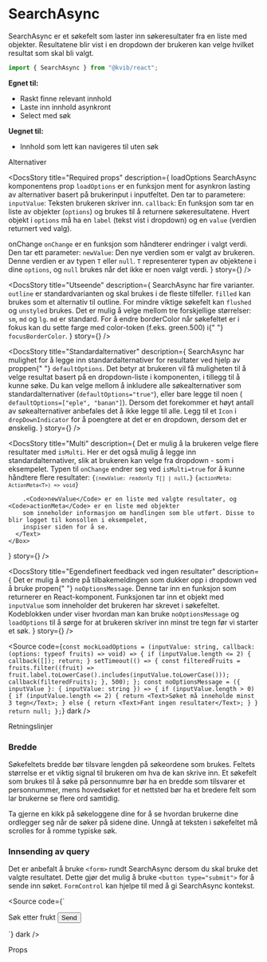 
<Meta of={SearchAsyncStories} />

# SearchAsync

SearchAsync er et søkefelt som laster inn søkeresultater fra en liste med objekter. Resultatene blir vist i en dropdown der brukeren kan velge hvilket resultat som skal bli valgt.

```jsx
import { SearchAsync } from "@kvib/react";
```

<DocsContainer>

**Egnet til:**

- Raskt finne relevant innhold
- Laste inn innhold asynkront
- Select med søk

**Uegnet til:**

- Innhold som lett kan navigeres til uten søk

<Feedback component="SearchAsync" />

</DocsContainer>

<DocsHeading>Alternativer</DocsHeading>
<DocsContainer>

<DocsStory
  title="Required props"
  description={
    <Box>
  <Text as="b">loadOptions</Text>
  <Text>SearchAsync komponentens prop <Code>loadOptions</Code> er en funksjon ment for asynkron lasting av alternativer basert på brukerinput i inputfeltet. Den tar to parametere:</Text>
  <UnorderedList>
    <ListItem>
      <Text><Code>inputValue</Code>: Teksten brukeren skriver inn.</Text>
    </ListItem>
    <ListItem>
      <Text>
        <Code>callback</Code>: En funksjon som tar en liste av objekter (<Code>options</Code>) og brukes til å returnere søkeresultatene. Hvert objekt i <Code>options</Code> må ha en <Code>label</Code> (tekst vist i dropdown) og en <Code>value</Code> (verdien returnert ved valg).
      </Text>
    </ListItem>
  </UnorderedList>

  <Text as="b">onChange</Text>
  <Text><Code>onChange</Code> er en funksjon som håndterer endringer i valgt verdi. Den tar ett parameter:</Text>
  <UnorderedList>
    <ListItem>
      <Text>
        <Code>newValue</Code>: Den nye verdien som er valgt av brukeren. Denne verdien er av typen <Code>T</Code> eller <Code>null</Code>. <Code>T</Code> representerer typen av objektene i dine <Code>options</Code>, og <Code>null</Code> brukes når det ikke er noen valgt verdi.
      </Text>
    </ListItem>
  </UnorderedList>
</Box>
}
story={<Canvas of={SearchAsyncStories.SearchAsyncResults} />}
/>

<DocsStory
  title="Utseende"
  description={
    <Box>
      <Text>
        SearchAsync har fire varianter. <Code>outline</Code> er standardvarianten og skal brukes i de fleste tilfeller.
        <Code>filled</Code> kan brukes som et alternativ til outline. For mindre viktige søkefelt kan
        <Code>flushed</Code> og
        <Code>unstyled</Code> brukes.
      </Text>
      <Text>
        Det er mulig å velge mellom tre forskjellige størrelser: <Code>sm</Code>, <Code>md</Code> og <Code>lg</Code>.
        <Code>md</Code> er standard.
      </Text>
      <Text>
        For å endre borderColor når søkefeltet er i fokus kan du sette farge med color-token (f.eks. green.500) i{" "}
        <Code>focusBorderColor</Code>.
      </Text>
    </Box>
  }
  story={<Canvas of={SearchAsyncStories.SearchAsyncVariants} />}
/>

<DocsStory
  title="Standardalternativer"
  description={
    <Box>
      <Text>
        SearchAsync har mulighet for å legge inn standardalternativer for resultater ved hjelp av proppen{" "}
        <Code>defaultOptions</Code>. Det betyr at brukeren vil få muligheten til å velge resultat basert på en
        dropdown-liste i komponenten, i tillegg til å kunne søke. Du kan velge mellom å inkludere alle søkealternativer
        som standardalternativer (<Code>defaultOptions="true"</Code>), eller bare legge til noen (
        <Code>defaultOptions=["eple", "banan"]</Code>). Dersom det forekommer et høyt antall av søkealternativer
        anbefales det å ikke legge til alle.
      </Text>
      <Text>
        Legg til et <Code>Icon</Code> i <Code>dropDownIndicator</Code> for å poengtere at det er en dropdown, dersom det
        er ønskelig.
      </Text>
    </Box>
  }
  story={<Canvas of={SearchAsyncStories.SearchAsyncDropdown} />}
/>

<DocsStory
  title="Multi"
  description={
    <Box>
      <Text>
        Det er mulig å la brukeren velge flere resultater med <Code>isMulti</Code>. Her er det også mulig å legge inn
        standardalternativer, slik at brukeren kan velge fra dropdown - som i eksempelet.
      </Text>
      <Text>
        Typen til
        <Code>onChange</Code> endrer seg ved <Code>isMulti=true</Code> for å kunne håndtere flere resultater: <Code>{`(newValue: readonly T[] | null,`}</Code> <Code>{`actionMeta: ActionMeta<T>) => void`}</Code>

        .<Code>newValue</Code> er en liste med valgte resultater, og <Code>actionMeta</Code> er en liste med objekter
        som inneholder informasjon om handlingen som ble utført. Disse to blir logget til konsollen i eksempelet,
        inspiser siden for å se.
      </Text>
    </Box>

}
story={<Canvas of={SearchAsyncStories.SearchAsyncMultiDropdown} />}
/>

<DocsStory
  title="Egendefinert feedback ved ingen resultater"
  description={
    <Box>
      <Text>
        Det er mulig å endre på tilbakemeldingen som dukker opp i dropdown ved å bruke propen{" "}
        <Code>noOptionsMessage</Code>. Denne tar inn en funksjon som returnerer en React-komponent. Funksjonen tar inn
        et objekt med <Code>inputValue</Code> som inneholder det brukeren har skrevet i søkefeltet.
      </Text>
      <Text>
        Kodeblokken under viser hvordan man kan bruke
        <Code>noOptionsMessage</Code> og <Code>loadOptions</Code> til å sørge for at brukeren skriver inn minst tre tegn
        før vi starter et søk.
      </Text>
    </Box>
  }
  story={<Canvas of={SearchAsyncStories.SearchAsyncNoOptions} />}
/>

<Source
  code={`const mockLoadOptions = (inputValue: string, callback: (options: typeof fruits) => void) => {
  if (inputValue.length <= 2) {
    callback([]);
    return;
  }
  setTimeout(() => {
    const filteredFruits = fruits.filter((fruit) => fruit.label.toLowerCase().includes(inputValue.toLowerCase()));
    callback(filteredFruits);
  }, 500);
};
const noOptionsMessage = ({ inputValue }: { inputValue: string }) => {
  if (inputValue.length > 0) {
    if (inputValue.length <= 2) {
      return <Text>Søket må inneholde minst 3 tegn</Text>;
    } else {
      return <Text>Fant ingen resultater</Text>;
    }
  }
  return null;
};`}
  dark
/>

</DocsContainer>

<DocsHeading>Retningslinjer</DocsHeading>

<DocsContainer>

### Bredde

Søkefeltets bredde bør tilsvare lengden på søkeordene som brukes. Feltets størrelse er et viktig signal til brukeren om hva de kan skrive inn. Et søkefelt som brukes til å søke på personnumre bør ha en bredde som tilsvarer et personnummer, mens hovedsøket for et nettsted bør ha et bredere felt som lar brukerne se flere ord samtidig.

Ta gjerne en kikk på søkeloggene dine for å se hvordan brukerne dine ordlegger seg når de søker på sidene dine. Unngå at teksten i søkefeltet må scrolles for å romme typiske søk.

### Innsending av query

Det er anbefalt å bruke `<form>` rundt SearchAsync dersom du skal bruke det valgte resultatet. Dette gjør det mulig å bruke `<button type="submit">` for å sende inn søket.
`FormControl` kan hjelpe til med å gi SearchAsync kontekst.

<Source
  code={`
  <form onSubmit={handleSubmit}>
      <FormControl>
        <FormLabel htmlFor="async-search">Søk etter frukt</FormLabel>
          <KvibSearchAsync
            loadOptions={mockLoadOptions}
            onChange={handleChange}
            placeholder="Søk etter frukt..."
            isMulti={false}
          />
        <Button mt={4} colorScheme="blue" type="submit">
          Send
        </Button>
      </FormControl>
    </form>`}
  dark
/>

</DocsContainer>

<DocsHeading>Props</DocsHeading>
<Canvas of={SearchAsyncStories.SearchAsync} />
<Controls of={SearchAsyncStories.SearchAsync} />
